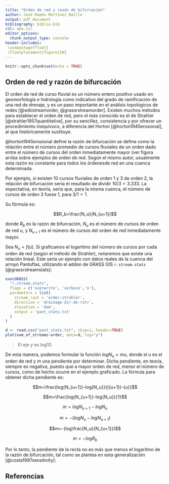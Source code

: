 ```yaml
---
title: "Orden de red y razón de bifurcación"
author: José Ramón Martínez Batlle
output: pdf_document
bibliography: biblio.bib
csl: apa.csl
editor_options: 
  chunk_output_type: console
header-includes:
 \usepackage{float}
 \floatplacement{figure}{H}
---
```


```r
knitr::opts_chunk$set(echo = TRUE)
```

## Orden de red y razón de bifurcación

El orden de red de curso fluvial es un número entero positivo usado en geomorfología e hidrología como indicativo del grado de ramificación de una red de drenaje, y es un paso importante en el análisis topológicos de redes [@wikistreamorder, @grassrstreamorder]. Existen muchos métodos para establecer el orden de red, pero el más conocido es el de Strahler [@strahler1957quantitative], por su sencillez, consistencia y por ofrecer un procedimiento inequívoco, a diferencia del Horton [@horton1945erosional], al que históricamente sustituye.

\begin{figure}[H]
  \includegraphics{img/orders.png}
  \caption{Ejemplos de métodos de establecimiento del orden de red. Tomado de: GRASS Development Team (2020a)}
\end{figure}


@horton1945erosional define la razón de bifurcación se define como la relación entre el número promedio de cursos fluviales de un orden dado entre el número de cursos del orden inmediatamente mayor (ver figura arriba sobre ejemplos de orden de red. Según el mismo autor, usualmente esta razón es constante para todos los órdenesde red en una cuenca determinada.

Por ejemplo, si existen 10 cursos fluviales de orden 1 y 3 de orden 2, la relación de bifurcación sería el resultado de dividir $10/3=3.333$. La expectativa, en teoría, sería que, para la misma cuenca, el número de cursos de orden 3 fuese 1, para $3/1=1$.

Su fórmula es:

$$R_b=\frac{N_u}{N_{u+1}}$$

donde $R_b$ es la razón de bifurcación, $N_u$ es el número de cursos de orden de red $u$, y $N_{u+1}$ es el número de cursos del orden de red inmediatamente mayor.

Sea $N_u=f(u)$. Si graficamos el logaritmo del número de cursos por cada orden de red (según el método de Strahler), notaremos que existe una relación lineal. Este sería un ejemplo con datos reales de la cuenca del arroyo Pantuflas, utilizando el addon de GRASS GIS `r.stream.stats` [@grassrstreamstats]:

```r
execGRASS(
  "r.stream.stats",
  flags = c('overwrite', 'verbose','o'),
  parameters = list(
    stream_rast = 'order-strahler',
    direction = 'drainage-dir-de-rstr',
    elevation = 'dem',
    output = 'pant_stats.txt'
  )
)
```

```r
d <- read.csv("pant_stats.txt", skip=1, header=TRUE)
plot(num_of_streams~order, data=d, log="y")
```

> El eje $y$ es log10.

De esta manera, podemos formular la función $log{N_u}=mu$, donde el $u$ es el orden de red y $m$ una pendiente por determinar. Dicha pendiente, en teoría, siempre es negativa, puesto que a mayor orden de red, menor el número de cursos, como de hecho ocurre en el ejemplo graficado. La fórmula para obtener dicha pendiente es:

$$m=\frac{log{N_{u+1}}-log{N_u}}{({u+1})-{u}}$$

$$m=\frac{log{N_{u+1}}-log{N_u}}{1}$$

$$m=log{N_{u+1}}-log{N_u}$$

$$m=-(log{N_u}-log{N_{u+1}})$$

$$m=-(log\frac{N_u}{N_{u+1}})$$

$$m=-logR_b$$

Por lo tanto, la pendiente de la recta no es más que menos el logaritmo de la razón de bifurcación, tal como se plantea en esta generalización [@costa1997sensitivity]:

\begin{figure}[H]
  \includegraphics{img/rb_pendiente.png}
\end{figure}

## Referencias

